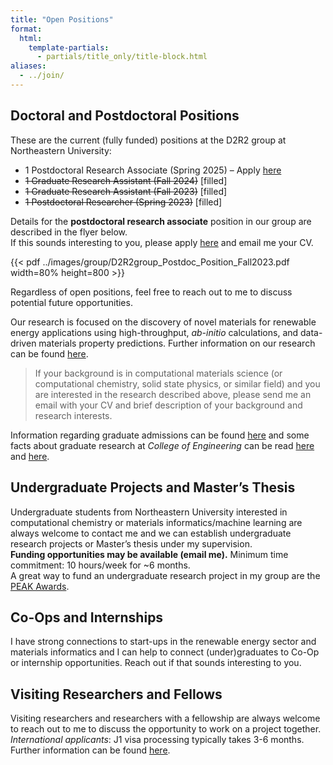 ```yaml
---
title: "Open Positions"
format:
  html:
    template-partials:
      - partials/title_only/title-block.html
aliases:
  - ../join/
---
```

## Doctoral and Postdoctoral Positions

These are the current (fully funded) positions at the D2R2 group at Northeastern University:

- 1 Postdoctoral Research Associate (Spring 2025) -- Apply [here](https://northeastern.wd1.myworkdayjobs.com/careers/job/Boston-MA-Main-Campus/Postdoctoral-Research-Associate_R120912)
- ~~1 Graduate Research Assistant (Fall 2024)~~ [filled]
- ~~1 Graduate Research Assistant (Fall 2023)~~ [filled]
- ~~1 Postdoctoral Researcher (Spring 2023)~~ [filled]

Details for the **postdoctoral research associate** position in our group are described in the flyer below.<br>
If this sounds interesting to you, please apply [here](https://northeastern.wd1.myworkdayjobs.com/careers/job/Boston-MA-Main-Campus/Postdoctoral-Research-Associate_R120912) and email me your CV.

{{< pdf ../images/group/D2R2group_Postdoc_Position_Fall2023.pdf width=80% height=800 >}}

Regardless of open positions, feel free to reach out to me to discuss potential future opportunities.<br>

Our research is focused on the discovery of novel materials for renewable energy applications using high-throughput,
*ab-initio* calculations, and data-driven materials property predictions.
Further information on our research can be found [here](../research/).<br>

> If your background is in computational materials science (or computational chemistry, solid state physics,
> or similar field) and you are interested in the research described above, please send me an email with your CV and
> brief description of your background and research interests.

::: {.callout-note title="Graduate Admissions" appearance="simple"}
Information regarding graduate admissions can be found [here](https://coe.northeastern.edu/academics-experiential-learning/graduate-school-of-engineering/graduate-admissions/)
and some facts about graduate research at *College of Engineering* can be read [here](https://coe.northeastern.edu/academics-experiential-learning/graduate-school-of-engineering/) and
[here](https://coe.northeastern.edu/wp-content/uploads/pdfs/coe/gse/graduate_brochure.pdf).
:::

## Undergraduate Projects and Master's Thesis

Undergraduate students from Northeastern University interested in computational chemistry or materials
informatics/machine learning are always welcome to contact me and we can establish undergraduate research projects
or Master's thesis under my supervision.<br>
**Funding opportunities may be available (email me).** Minimum time commitment: 10 hours/week for ~6 months.<br>
A great way to fund an undergraduate research project in my group are the [PEAK Awards](https://undergraduate.northeastern.edu/research/awards/peak-awards-overview/).

## Co-Ops and Internships

I have strong connections to start-ups in the renewable energy sector and materials informatics and I can help to
connect (under)graduates to Co-Op or internship opportunities. Reach out if that sounds interesting to you.

## Visiting Researchers and Fellows

Visiting researchers and researchers with a fellowship are always welcome to reach out to me to discuss the
opportunity to work on a project together.<br>
*International applicants*: J1 visa processing typically takes 3-6 months.
Further information can be found [here](https://international.northeastern.edu/ogs/).